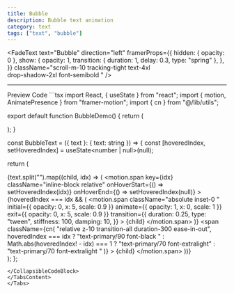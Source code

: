 ```yaml
---
title: Bubble
description: Bubble text animation 
category: text
tags: ["text", "bubble"]
---
```


<FadeText
  text="Bubble"
  direction="left"
  framerProps={{
    hidden: { opacity: 0 },
    show: {
      opacity: 1,
      transition: { duration: 1, delay: 0.3, type: "spring" },
    },
  }}
  className="scroll-m-10  tracking-tight
        text-4xl  
        drop-shadow-2xl font-semibold  "
/>

---

<Tabs defaultValue="preview" className="my-6">
<TabsList>
<TabsTrigger value="preview">Preview</TabsTrigger>
<TabsTrigger value="code">Code</TabsTrigger>
</TabsList>
<TabsContent value="preview">
<ComponentPreview path="bubble" category="text" usingCN usingFramer />
</TabsContent>
<TabsContent value="code">
<CollapsibleCodeBlock>
```tsx 
import React, { useState } from "react";
import { motion, AnimatePresence } from "framer-motion";
import { cn } from "@/lib/utils";

export default function BubbleDemo() {
  return (
    <div className="p-10">
      <BubbleText text="Bubble Text (hover)" />
    </div>
  );
}

const BubbleText = ({ text }: { text: string }) => {
  const [hoveredIndex, setHoveredIndex] = useState<number | null>(null);

  return (
    <div className="text-center text-5xl custom-underline pb-3 tracking-wider">
      {text.split("").map((child, idx) => (
        <motion.span
          key={idx}
          className="inline-block relative"
          onHoverStart={() => setHoveredIndex(idx)}
          onHoverEnd={() => setHoveredIndex(null)}
        >
          <AnimatePresence>
            {hoveredIndex === idx && (
              <motion.span
                className="absolute inset-0 "
                initial={{ opacity: 0, x: 5, scale: 0.9 }}
                animate={{ opacity: 1, x: 0, scale: 1 }}
                exit={{ opacity: 0, x: 5, scale: 0.9 }}
                transition={{
                  duration: 0.25,
                  type: "tween",
                  stiffness: 100,
                  damping: 10,
                }}
              >
                {child}
              </motion.span>
            )}
          </AnimatePresence>
          <span
            className={cn(
              "relative z-10 transition-all duration-300 ease-in-out",
              hoveredIndex === idx
                ? "text-primary/90 font-black "
                : Math.abs(hoveredIndex! - idx) === 1
                ? "text-primary/70 font-extralight"
                : "text-primary/70 font-extralight "
            )}
          >
            {child}
          </span>
        </motion.span>
      ))}
    </div>
  );
};

```
</CollapsibleCodeBlock>
</TabsContent>
</Tabs>
